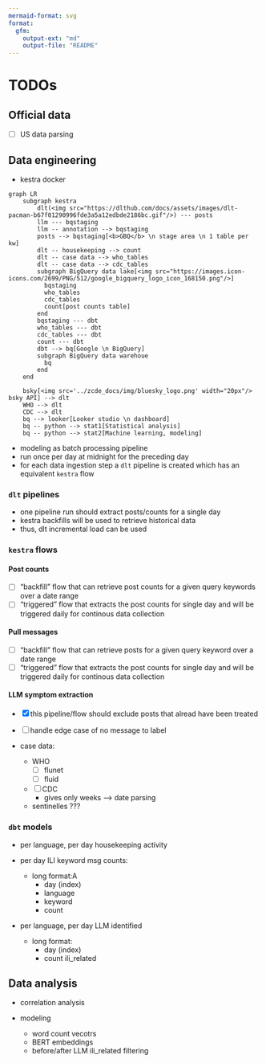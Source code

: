 ```yaml
---
mermaid-format: svg
format:
  gfm:
    output-ext: "md"
    output-file: "README"
---
```


# TODOs

## Official data
- [ ] US data parsing

## Data engineering

- kestra docker

```mermaid
graph LR
    subgraph kestra 
        dlt(<img src="https://dlthub.com/docs/assets/images/dlt-pacman-b67f01290996fde3a5a12edbde2186bc.gif"/>) --- posts
        llm --- bqstaging
        llm -- annotation --> bqstaging
        posts --> bqstaging[<b>GBQ</b> \n stage area \n 1 table per kw]
        dlt -- housekeeping --> count
        dlt -- case data --> who_tables
        dlt -- case data --> cdc_tables
        subgraph BigQuery data lake[<img src="https://images.icon-icons.com/2699/PNG/512/google_bigquery_logo_icon_168150.png"/>]
          bqstaging
          who_tables
          cdc_tables
          count[post counts table]
        end
        bqstaging --- dbt
        who_tables --- dbt
        cdc_tables --- dbt
        count --- dbt
        dbt --> bq[Google \n BigQuery]
        subgraph BigQuery data warehoue
          bq
        end
    end

    bsky[<img src='../zcde_docs/img/bluesky_logo.png' width="20px"/> bsky API] --> dlt
    WHO --> dlt
    CDC --> dlt
    bq --> looker[Looker studio \n dashboard]
    bq -- python --> stat1[Statistical analysis]
    bq -- python --> stat2[Machine learning, modeling]
```

- modeling as batch processing pipeline
- run once per day at midnight for the preceding day
- for each data ingestion step a `dlt` pipeline is created which has an equivalent `kestra` flow

### `dlt` pipelines

- one pipeline run should extract posts/counts for a single day
- kestra backfills will be used to retrieve historical data
- thus, dlt incremental load can be used

### `kestra` flows

#### Post counts

 - [ ] "backfill" flow that can retrieve post counts for a given query keywords over a date range
 - [ ] "triggered" flow that extracts the post counts for single day and will be triggered daily for continous data collection

#### Pull messages

 - [ ] "backfill" flow that can retrieve posts for a given query keyword over a date range
 - [ ] "triggered" flow that extracts the post counts for single day and will be triggered daily for continous data collection

#### LLM symptom extraction

- [x] this pipeline/flow should exclude posts that alread have been treated
- [ ] handle edge case of no message to label

- case data:
  - WHO
    - [ ] flunet
    - [ ] fluid
  - [ ] CDC
    - gives only weeks --> date parsing
  - sentinelles ???

### `dbt` models

- per language, per day housekeeping activity

- per day ILI keyword msg counts:
  - long format:A
    - day (index)
    - language
    - keyword
    - count

- per language, per day LLM identified
  - long format:
    - day (index)
    - count ili_related

## Data analysis

- correlation analysis

- modeling
  - word count vecotrs
  - BERT embeddings
  - before/after LLM ili_related filtering